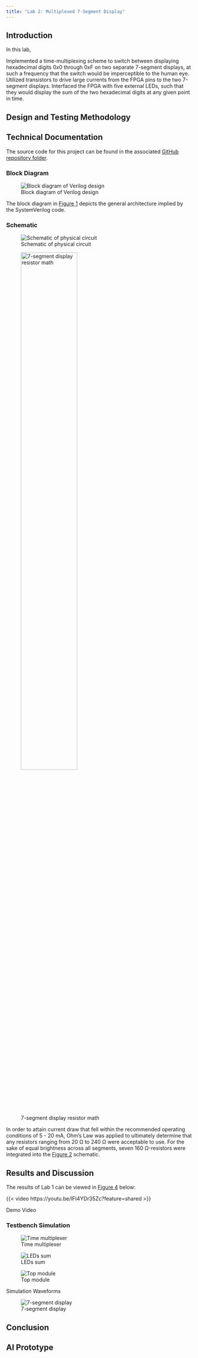 ```yaml
---
title: "Lab 2: Multiplexed 7-Segment Display"
---
```


## Introduction {#sec-intro}
In this lab, 

Implemented a time-multiplexing scheme to switch between displaying hexadecimal digits 0x0 through 0xF on two separate 7-segment displays, at such a frequency that the switch would be imperceptible to the human eye.
Utilized transistors to drive large currents from the FPGA pins to the two 7-segment displays.
Interfaced the FPGA with five external LEDs, such that they would display the sum of the two hexadecimal digits at any given point in time.

## Design and Testing Methodology


## Technical Documentation
The source code for this project can be found in the associated [GitHub repository folder](https://github.com/qmiyamoto/E155-Labs/tree/main/lab2).

### Block Diagram
![Block diagram of Verilog design](images/lab2_block_diagram.png){#fig-block-diagram}

The block diagram in [Figure 1](#fig-block-diagram) depicts the general architecture implied by the SystemVerilog code.

### Schematic
![Schematic of physical circuit](images/lab2_schematic.png){#fig-schematic}

![7-segment display resistor math](images/seven_segment_display_resistors_math.png){#fig-resistor-math width=60%}

In order to attain current draw that fell within the recommended operating conditions of 5 - 20 mA, Ohm's Law was applied to ultimately determine that any resistors ranging from 20 Ω to 240 Ω were acceptable to use.
For the sake of equal brightness across all segments, seven 160 Ω-resistors were integrated into the [Figure 2](#fig-schematic) schematic.

## Results and Discussion {#sec-results-and-discussion}
The results of Lab 1 can be viewed in [Figure 4](#fig-video) below:

::: {#fig-video}
{{< video https://youtu.be/lFI4YDr35Zc?feature=shared >}}

Demo Video
:::

### Testbench Simulation

::: {#fig-waveforms layout-ncol=3}
![Time multiplexer](images/time_multiplexer_waveforms_2.png){#fig-time-multiplexer-waveforms .lightbox}

![LEDs sum](images/leds_sum_waveforms_2.png){#fig-leds-sum-waveforms .lightbox}

![Top module](images/lab2_waveforms_2.png){#fig-lab2-waveforms .lightbox}

Simulation Waveforms
:::

![7-segment display](images/seven_segment_display_waveforms.png){#fig-seven-segment-display-waveforms .lightbox}

## Conclusion


## AI Prototype
